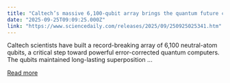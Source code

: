 ```yaml
---
title: "Caltech’s massive 6,100-qubit array brings the quantum future closer"
date: "2025-09-25T09:09:25.000Z"
link: "https://www.sciencedaily.com/releases/2025/09/250925025341.htm"
---
```


Caltech scientists have built a record-breaking array of 6,100 neutral-atom qubits, a critical step toward powerful error-corrected quantum computers. The qubits maintained long-lasting superposition ...

[Read more](https://www.sciencedaily.com/releases/2025/09/250925025341.htm)
